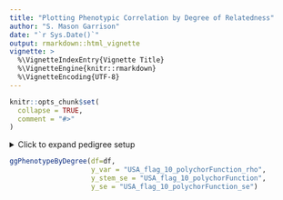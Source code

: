 ```yaml
---
title: "Plotting Phenotypic Correlation by Degree of Relatedness"
author: "S. Mason Garrison"
date: "`r Sys.Date()`"
output: rmarkdown::html_vignette
vignette: >
  %\VignetteIndexEntry{Vignette Title}
  %\VignetteEngine{knitr::rmarkdown}
  %\VignetteEncoding{UTF-8}
---
```


```r
knitr::opts_chunk$set(
  collapse = TRUE,
  comment = "#>"
)
```



<details>
<summary>Click to expand pedigree setup</summary>

```r
library(tibble)
library(dplyr)

df<-pedigree_df <- tribble(
  ~n_pairs,
~addRel_min,
~addRel_max,
~addRel_emp_min,
~addRel_emp_mean,
~addRel_emp_median,
~addRel_emp_max,
~mtdna,
~cnu,
~age_k1_meanFunction,
~male_k1_meanFunction,
~same_matID_meanFunction,
~same_patID_meanFunction,
~USA_flag_10_k1_meanFunction,
~USA_flag_10_polychorFunction_rho,
~USA_flag_10_polychorFunction_se,
~USA_flag_10_polychorFunction_chisq,
~USA_flag_10_polychorFunction_df,
~USA_flag_10_ml_polychorFunction,
3617250,0.225,0.275,0.2255859375,0.247734086859983,0.25,0.27490234375,1,0,59.2335021779651,0.480619365892598,NA,NA,0.249700992238048,0.04517140756813,0.000691314990032303,0.00000799819827079773,0,0.0451713825840523,
4983424,0.225,0.275,0.2255859375,0.247985118108249,0.25,0.27490234375,0,0,60.2924621468198,0.54683237363258,NA,NA,0.247046760504304,0.0409988164718674,0.000599673001112523,0.00000799819827079773,0,0.040998793040341,
120024,0.275,0.45,0.359375,0.42720031928978,0.4375,0.44921875,1,1,55.3786442198885,0.519857671410953,NA,NA,0.208202301154754,0.169242204331722,0.00393269696620211,0.00000814738450571895,0,0.169234306738862,
137947,0.275,0.45,0.275146484375,0.336850848231778,0.34375,0.447265625,1,0,58.7404851093794,0.436444779593302,NA,NA,0.230130064360623,0.0979941906533943,0.00359788288853913,0.00000800052657723427,0,0.0979945954952227,
108989,0.275,0.45,0.275390625,0.328092281014401,0.3125,0.4453125,0,0,60.2531852003308,0.619355993501189,NA,NA,0.233078768161892,0.0774003012451702,0.00404657995476565,0.00000800139969214797,0,0.0774005589379321,
1668205,0.45,0.55,0.4501953125,0.495319721631096,0.4990234375,0.549560546875,1,1,57.9295757847709,0.522333747318167,NA,NA,0.257514897453126,0.160645710133276,0.000975187176863543,0.0000904696062207222,0,0.16065612400207,
729441,0.45,0.55,0.451171875,0.496536543871464,0.5,0.5498046875,1,0,66.1279781018233,0.275059425002599,NA,NA,0.265100488202374,0.150191012774079,0.00152996759330951,0.00000815372914075851,0,0.150193105587773,
747643,0.45,0.55,0.451171875,0.49663045074013,0.5,0.5478515625,0,0,65.9430606759445,0.749751203807075,NA,NA,0.262018010446397,0.114532502819044,0.00154238295730097,0.00000800378620624542,0,0.114533380385551,
44787,0.55,0.9,0.55029296875,0.724711065168643,0.75,0.8984375,1,1,63.4350717031309,0.520855662736692,NA,NA,0.232835687466476,0.9999,Inf,29160.6932985728,0,0.952963916809192,
4639,0.55,0.9,0.55029296875,0.569994330072125,0.5625,0.75,1,0,62.3524143288736,0.366174409830764,NA,NA,0.231225722917566,0.12373864513677,0.0194548428304584,0.00000800392444944009,0,0.123740641721645,
2744,0.55,0.9,0.55078125,0.566952741528391,0.5625,0.75,0,0,62.2241888686131,0.758432087511395,NA,NA,0.228467153284672,0.123400997830296,0.0254117516477019,0.00000801651367510203,0,0.123405021390264,
1018929,0.9,1.1,0.90234375,0.994306976854356,1,1.09375,1,1,61.9059012997516,0.523600756854653,NA,NA,0.254706541475618,0.9999,Inf,12530.2189094715,0,0.9999,
352,1.1,1.5,1.1005859375,1.12844427065416,1.125,1.25,1,1,47.7579829059829,0.545454545454545,NA,NA,0.153846153846154,0.9999,Inf,3.76616019073219,0,0.9999
)
```

</details>

```r
ggPhenotypeByDegree(df=df,
                    y_var = "USA_flag_10_polychorFunction_rho",
                    y_stem_se = "USA_flag_10_polychorFunction",
                    y_se = "USA_flag_10_polychorFunction_se")
```
